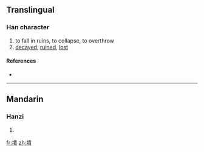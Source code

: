 ==Translingual==

===Han character===
{{Han char|rn=32|rad=土|as=12|sn=15|four=|canj=土中一金 (GLMC)}}

# to fall in ruins, to collapse, to overthrow
# [[decayed]], [[ruined]], [[lost]]

====References====
* {{Han ref|kx=0238.360|dkj=05465|dj=0477.210|hdz=10486.240|uh=58A4|ud=22692}}

----

==Mandarin==

===Hanzi===
{{cmn-hanzi|pin=[[kuài]] ([[kuai4]]), [[tuí]] ([[tui2]])|wg=k'uai<sup>4</sup>, t'ui<sup>2</sup>}}

# {{defn|Mandarin}}

[[fr:墤]]
[[zh:墤]]